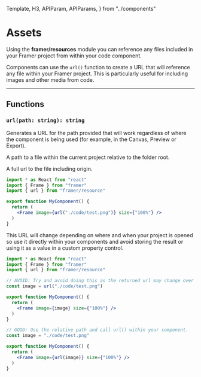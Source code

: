 <!-- 👋 Editing this file? Need help? → https://github.com/framer/api-docs/blob/master/CONTRIBUTING.md -->

  Template,
  H3,
  APIParam,
  APIParams,
} from "../components"


# Assets

<span className="lead">
  Using the <strong>framer/resources</strong> module you can
  reference any files included in your Framer project from
  within your code component.
</span>

Components can use the `url()` function to create a URL that will reference any
file within your Framer project. This is particularly useful for including
images and other media from code.

---

## Functions

<div class="framer-api framer-function">

<H3 id="url"><code class="language-typescript">url(path: string): string</code></H3>

</div>
<div>

Generates a URL for the path provided that will work regardless of where
the component is being used (for example, in the Canvas, Preview or Export).

<APIParams>
  <APIParam name="path" type="string">
    <p>
      A path to a file within the current project relative
      to the folder root.
    </p>
  </APIParam>
  <APIParam name="returns" type="string">
    <p>
      A full url to the file including origin.
    </p>
  </APIParam>
</APIParams>

</div>

```jsx highlight(3,7)
import * as React from "react"
import { Frame } from "framer"
import { url } from "framer/resource"

export function MyComponent() {
  return (
    <Frame image={url("./code/test.png")} size={"100%"} />
  )
}
```

This URL will change depending on where and when your project is opened so
use it directly within your components and avoid storing the result or
using it as a value in a custom property control.

```jsx highlight(5-6,10,14-15,19)
import * as React from "react"
import { Frame } from "framer"
import { url } from "framer/resource"

// AVOID: Try and avoid doing this as the returned url may change over time.
const image = url("./code/test.png")

export function MyComponent() {
  return (
    <Frame image={image} size={"100%"} />
  )
}

// GOOD: Use the relative path and call url() within your component.
const image = "./code/test.png"

export function MyComponent() {
  return (
    <Frame image={url(image)} size={"100%"} />
  )
}
```
